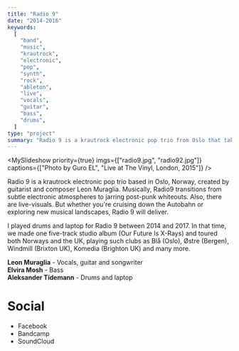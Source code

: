 ```yaml
---
title: "Radio 9"
date: "2014-2016"
keywords:
  [
    "band",
    "music",
    "krautrock",
    "electronic",
    "pop",
    "synth",
    "rock",
    "ableton",
    "live",
    "vocals",
    "guitar",
    "bass",
    "drums",
  ]
type: "project"
summary: "Radio 9 is a krautrock electronic pop trio from Oslo that takes you on a sonic journey from subtle electronic atmospheres to jarring post-punk whiteouts."
---
```


<MySlideshow
  priority={true}
  imgs={["radio9.jpg", "radio92.jpg"]}
  captions={["Photo by Guro EL", "Live at The Vinyl, London, 2015"]}
/>

Radio 9 is a krautrock electronic pop trio based in Oslo, Norway, created by guitarist and composer Leon Muraglia. Musically, Radio9 transitions from subtle electronic atmospheres to jarring post-punk whiteouts. Also, there are live-visuals. But whether you're cruising down the Autobahn or exploring new musical landscapes, Radio 9 will deliver.

I played drums and laptop for Radio 9 between 2014 and 2017. In that time, we made one five-track studio album (Our Future Is X​-​Rays) and toured both Norways and the UK, playing such clubs as Blå (Oslo), Østre (Bergen), Windmill (Brixton UK), Komedia (Brighton UK) and many more.

**Leon Muraglia** - Vocals, guitar and songwriter <br />
**Elvira Mosh** - Bass <br />
**Aleksander Tidemann** - Drums and laptop

<MySpotifyPlayer embedUrl="https://bandcamp.com/EmbeddedPlayer/album=1863363418/size=large/bgcol=ffffff/linkcol=0687f5/artwork=small/transparent=true/" />

# Social

- <MyLink href="https://www.facebook.com/radio9">Facebook</MyLink>
- <MyLink href="https://radio9.bandcamp.com">Bandcamp</MyLink>
- <MyLink href="http://soundcloud.com/radio9band">SoundCloud</MyLink>
